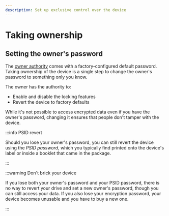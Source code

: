 ```yaml
---
description: Set up exclusive control over the device
---
```


# Taking ownership

## Setting the owner's password

The [owner authority](/docs/overview/the_tcg_spec#the-opal-opalite-pyrite-and-ruby-sscs) comes with a factory-configured default password. Taking ownership of the device is a single step to change the owner's password to something only you know.

The owner has the authority to:
- Enable and disable the locking features
- Revert the device to factory defaults

While it's not possible to access encrypted data even if you have the owner's password, changing it ensures that people don't tamper with the device.

:::info PSID revert

Should you lose your owner's password, you can still revert the device using the *PSID password*, which you typically find printed onto the device's label or inside a booklet that came in the package.

:::

:::warning Don't brick your device

If you lose both your owner's password and your PSID password, there is no way to revert your drive and set a new owner's password, though you can still access your data. If you also lose your encryption password, your device becomes unusable and you have to buy a new one.

:::